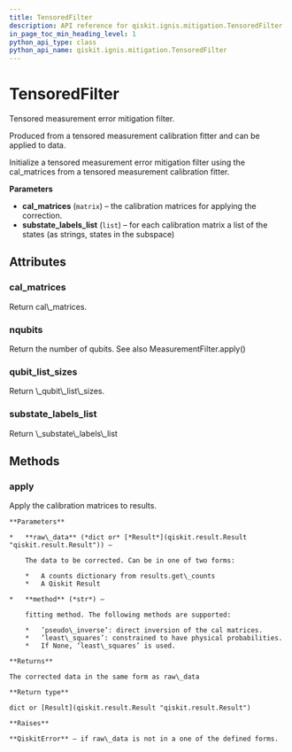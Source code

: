 ```yaml
---
title: TensoredFilter
description: API reference for qiskit.ignis.mitigation.TensoredFilter
in_page_toc_min_heading_level: 1
python_api_type: class
python_api_name: qiskit.ignis.mitigation.TensoredFilter
---
```


# TensoredFilter

<Class id="qiskit.ignis.mitigation.TensoredFilter" isDedicatedPage={true} github="https://github.com/qiskit-community/qiskit-ignis/tree/stable/0.3/qiskit/ignis/mitigation/measurement/filters.py" signature="TensoredFilter(cal_matrices, substate_labels_list)">
  Tensored measurement error mitigation filter.

  Produced from a tensored measurement calibration fitter and can be applied to data.

  Initialize a tensored measurement error mitigation filter using the cal\_matrices from a tensored measurement calibration fitter.

  **Parameters**

  *   **cal\_matrices** (`matrix`) – the calibration matrices for applying the correction.
  *   **substate\_labels\_list** (`list`) – for each calibration matrix a list of the states (as strings, states in the subspace)

  ## Attributes

  ### cal\_matrices

  <Attribute id="qiskit.ignis.mitigation.TensoredFilter.cal_matrices" name="cal_matrices">
    Return cal\_matrices.
  </Attribute>

  ### nqubits

  <Attribute id="qiskit.ignis.mitigation.TensoredFilter.nqubits" name="nqubits">
    Return the number of qubits. See also MeasurementFilter.apply()
  </Attribute>

  ### qubit\_list\_sizes

  <Attribute id="qiskit.ignis.mitigation.TensoredFilter.qubit_list_sizes" name="qubit_list_sizes">
    Return \_qubit\_list\_sizes.
  </Attribute>

  ### substate\_labels\_list

  <Attribute id="qiskit.ignis.mitigation.TensoredFilter.substate_labels_list" name="substate_labels_list">
    Return \_substate\_labels\_list
  </Attribute>

  ## Methods

  ### apply

  <Function id="qiskit.ignis.mitigation.TensoredFilter.apply" name="apply" signature="TensoredFilter.apply(raw_data, method='least_squares')">
    Apply the calibration matrices to results.

    **Parameters**

    *   **raw\_data** (*dict or* [*Result*](qiskit.result.Result "qiskit.result.Result")) –

        The data to be corrected. Can be in one of two forms:

        *   A counts dictionary from results.get\_counts
        *   A Qiskit Result

    *   **method** (*str*) –

        fitting method. The following methods are supported:

        *   ’pseudo\_inverse’: direct inversion of the cal matrices.
        *   ’least\_squares’: constrained to have physical probabilities.
        *   If None, ‘least\_squares’ is used.

    **Returns**

    The corrected data in the same form as raw\_data

    **Return type**

    dict or [Result](qiskit.result.Result "qiskit.result.Result")

    **Raises**

    **QiskitError** – if raw\_data is not in a one of the defined forms.
  </Function>
</Class>

